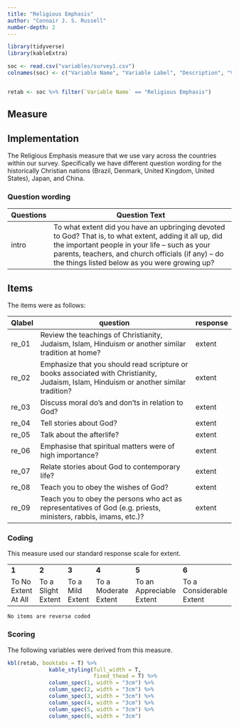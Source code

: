 ```yaml
---
title: "Religious Emphasis"
author: "Connair J. S. Russell"
number-depth: 2
---
```


```r

library(tidyverse)
library(kableExtra)

soc <- read.csv("variables/survey1.csv")
colnames(soc) <- c("Variable Name", "Variable Label", "Description", "Variable Type", "Source (Section)", "Definition")


retab <- soc %>% filter(`Variable Name` == "Religious Emphasis")

```

## Measure

## Implementation

The Religious Emphasis measure that we use vary across the countries within our survey. Specifically we have different question wording for the historically Christian nations (Brazil, Denmark, United Kingdom, United States), Japan, and China.

### Question wording {.unnumbered}

| Questions | Question Text                                                                                                                                                                                                                                                     |
|-----------|-------------------------------------------------------------------------------------------------------------------------------------------------------------------------------------------------------------------------------------------------------------------|
| intro     | To what extent did you have an upbringing devoted to God? That is, to what extent, adding it all up, did the important people in your life -- such as your parents, teachers, and church officials (if any) -- do the things listed below as you were growing up? |

## Items

The items were as follows:

| Qlabel | question                                                                                                                               | response |
|--------|----------------------------------------------------------------------------------------------------------------------------------------|----------|
| re_01  | Review the teachings of Christianity, Judaism, Islam, Hinduism or another similar tradition at home?                                   | extent   |
| re_02  | Emphasize that you should read scripture or books associated with Christianity, Judaism, Islam, Hinduism or another similar tradition? | extent   |
| re_03  | Discuss moral do's and don'ts in relation to God?                                                                                      | extent   |
| re_04  | Tell stories about God?                                                                                                                | extent   |
| re_05  | Talk about the afterlife?                                                                                                              | extent   |
| re_06  | Emphasise that spiritual matters were of high importance?                                                                              | extent   |
| re_07  | Relate stories about God to contemporary life?                                                                                         | extent   |
| re_08  | Teach you to obey the wishes of God?                                                                                                   | extent   |
| re_09  | Teach you to obey the persons who act as representatives of God (e.g. priests, ministers, rabbis, imams, etc.)?                        | extent   |


### Coding {.unnumbered}

This measure used our standard response scale for extent.

|                     |                    |                  |                      |                          |                          |                   |
|---------------------|--------------------|------------------|----------------------|--------------------------|--------------------------|-------------------|
| **1**               | **2**              | **3**            | **4**                | **5**                    | **6**                    | **7**             |
| To No Extent At All | To a Slight Extent | To a Mild Extent | To a Moderate Extent | To an Appreciable Extent | To a Considerable Extent | To a Great Extent |

`No items are reverse coded`

### Scoring

The following variables were derived from this measure.

```r
kbl(retab, booktabs = T) %>%
             kable_styling(full_width = T,
                           fixed_thead = T) %>%
             column_spec(1, width = "3cm") %>%
             column_spec(2, width = "3cm") %>%
             column_spec(3, width = "3cm") %>%
             column_spec(4, width = "3cm") %>%
             column_spec(5, width = "3cm") %>%
             column_spec(6, width = "3cm") 
```
